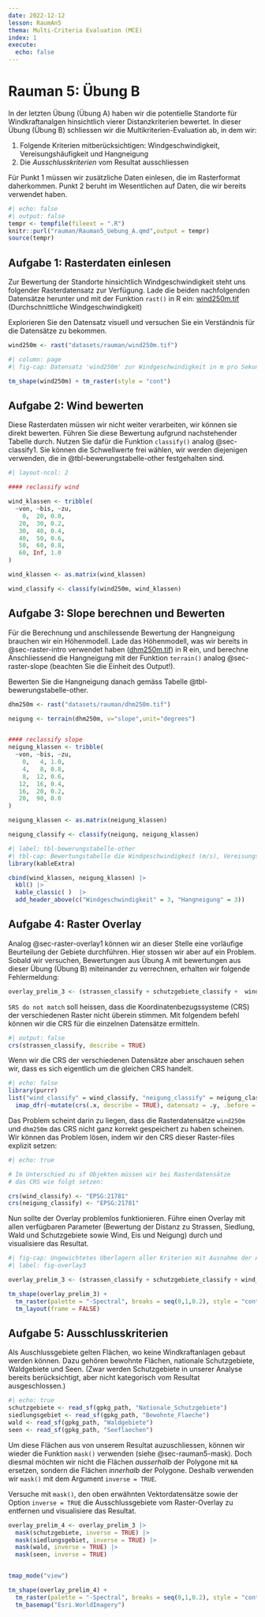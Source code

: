 ```yaml
---
date: 2022-12-12
lesson: RaumAn5
thema: Multi-Criteria Evaluation (MCE)
index: 1
execute: 
  echo: false
---
```


# Rauman 5: Übung B

In der letzten Übung (Übung A) haben wir die potentielle Standorte für Windkraftanalgen hinsichtlich vierer Distanzkriterien bewertet. In dieser Übung (Übung B) schliessen wir die Multikriterien-Evaluation ab, in dem wir:

1. Folgende Kriterien mitberücksichtigen: Windgeschwindigkeit, Vereisungshäufigkeit und Hangneigung
2. Die *Ausschlusskriterien* vom Resultat ausschliessen

Für Punkt 1 müssen wir zusätzliche Daten einlesen, die im Rasterformat daherkommen. Punkt 2 beruht im Wesentlichen auf Daten, die wir bereits verwendet haben.

```r
#| echo: false
#| output: false
tempr <- tempfile(fileext = ".R")
knitr::purl("rauman/Rauman5_Uebung_A.qmd",output = tempr)
source(tempr)
```

<!--
3. Je höher die Windgeschwindigkeit ist
4. Je geringer die Vereisungshäufigkeit ist
5. Je geringer die Hangneigung ist
-->

## Aufgabe 1: Rasterdaten einlesen

Zur Bewertung der Standorte hinsichtlich Windgeschwindigkeit steht uns folgender Rasterdatensatz zur Verfügung. Lade die beiden nachfolgenden Datensätze herunter und mit der Funktion `rast()` in R ein: [wind250m.tif](https://moodle.zhaw.ch/mod/resource/view.php?id=602297) (Durchschnittliche Windgeschwindigkeit)

Explorieren Sie den Datensatz visuell und versuchen Sie ein Verständnis für die Datensätze zu bekommen. 

```r
wind250m <- rast("datasets/rauman/wind250m.tif")
```

```r
#| column: page
#| fig-cap: Datensatz 'wind250m' zur Windgeschwindigkeit in m pro Sekunde

tm_shape(wind250m) + tm_raster(style = "cont") 
```

## Aufgabe 2: Wind bewerten

Diese Rasterdaten müssen wir nicht weiter verarbeiten, wir können sie direkt bewerten. Führen Sie diese Bewertung aufgrund nachstehender Tabelle durch. Nutzen Sie dafür die Funktion `classify()` analog @sec-classify1. Sie können die Schwellwerte frei wählen, wir werden diejenigen verwenden, die in @tbl-bewerungstabelle-other festgehalten sind.


```r
#| layout-ncol: 2

#### reclassify wind

wind_klassen <- tribble(
  ~von, ~bis, ~zu,
    0,  20, 0.0,
   20,  30, 0.2,
   30,  40, 0.4,
   40,  50, 0.6,
   50,  60, 0.8,
   60, Inf, 1.0
) 

wind_klassen <- as.matrix(wind_klassen)


```


```r
wind_classify <- classify(wind250m, wind_klassen)


```

## Aufgabe 3: Slope berechnen und Bewerten

Für die Berechnung und anschilessende Bewertung der Hangneigung brauchen wir ein Höhenmodell. Lade das Höhenmodell, was wir bereits in @sec-raster-intro verwendet haben ([dhm250m.tif](https://moodle.zhaw.ch/mod/resource/view.php?id=694260)) in R ein, und berechne Anschliessend die Hangneigung mit der Funktion `terrain()` analog @sec-raster-slope (beachten Sie die Einheit des Output!). 

Bewerten Sie die Hangneigung danach gemäss Tabelle @tbl-bewerungstabelle-other. 

```r
dhm250m <- rast("datasets/rauman/dhm250m.tif")

neigung <- terrain(dhm250m, v="slope",unit="degrees")


#### reclassify slope
neigung_klassen <- tribble(
  ~von, ~bis, ~zu,
    0,   4, 1.0,
    4,   8, 0.8,
    8,  12, 0.6,
   12,  16, 0.4,
   16,  20, 0.2,
   20,  90, 0.0
) 

neigung_klassen <- as.matrix(neigung_klassen)

neigung_classify <- classify(neigung, neigung_klassen)

```


<div class="mce-table">

```r
#| label: tbl-bewerungstabelle-other
#| tbl-cap: Bewertungstabelle die Windgeschwindigkeit (m/s), Vereisungshäufigkeit (Tage/Jahr) und Hangneigung (Grad)
library(kableExtra)

cbind(wind_klassen, neigung_klassen) |>
  kbl() |>
  kable_classic( )  |>
  add_header_above(c("Windgeschwindigkeit" = 3, "Hangneigung" = 3))
```

</div>

## Aufgabe 4: Raster Overlay {#sec-raster-overlay2}

Analog @sec-raster-overlay1 können wir an dieser Stelle eine vorläufige Beurteilung der Gebiete durchführen. Hier stossen wir aber auf ein Problem. Sobald wir versuchen, Bewertungen aus Übung A mit bewertungen aus dieser Übung (Übung B) miteinander zu verrechnen, erhalten wir folgende Fehlermeldung:

```r
overlay_prelim_3 <- (strassen_classify + schutzgebiete_classify +  wind_classify + neigung_classify)/4
```

`SRS do not match` soll heissen, dass die Koordinatenbezugssysteme (CRS) der verschiedenen Raster nicht überein stimmen. Mit folgendem befehl können wir die CRS für die einzelnen Datensätze ermitteln.


```r
#| output: false
crs(strassen_classify, describe = TRUE)
```

Wenn wir die CRS der verschiedenen Datensätze aber anschauen sehen wir, dass es sich eigentlich um die gleichen CRS handelt. 
```r
#| echo: false
library(purrr)
list("wind_classify" = wind_classify, "neigung_classify" = neigung_classify) |>
  imap_dfr(~mutate(crs(.x, describe = TRUE), datensatz = .y, .before = 1))
```


Das Problem scheint darin zu liegen, dass die Rasterdatensätze `wind250m` und `dhm250m` das CRS nicht ganz korrekt gespeichert zu haben scheinen. Wir können das Problem lösen, indem wir den CRS dieser Raster-files explizit setzen:


```r
#| echo: true

# Im Unterschied zu sf Objekten müssen wir bei Rasterdatensätze
# das CRS wie folgt setzen:

crs(wind_classify) <- "EPSG:21781"
crs(neigung_classify) <- "EPSG:21781"

```

Nun sollte der Overlay problemlos funktionieren. Führe einen Overlay mit allen verfügbaren Parameter (Bewertung der Distanz zu Strassen, Siedlung, Wald und Schutzgebiete sowie Wind, Eis und Neigung) durch und visualisiere das Resultat.

```r
#| fig-cap: Ungewichtetes Überlagern aller Kriterien mit Ausnahme der Ausschlussgebiete
#| label: fig-overlay3

overlay_prelim_3 <- (strassen_classify + schutzgebiete_classify + wind_classify + neigung_classify)/4

tm_shape(overlay_prelim_3) + 
  tm_raster(palette = "-Spectral", breaks = seq(0,1,0.2), style = "cont", title = "Eignung") +
  tm_layout(frame = FALSE)
```

## Aufgabe 5: Ausschlusskriterien 

Als Auschlussgebiete gelten Flächen, wo keine Windkraftanlagen gebaut werden können. Dazu gehören bewohnte Flächen, nationale Schutzgebiete, Waldgebiete und Seen. (Zwar werden Schutzgebiete in unserer Analyse bereits berücksichtigt, aber nicht kategorisch vom Resultat ausgeschlossen.)

```r
#| echo: true
schutzgebiete <- read_sf(gpkg_path, "Nationale_Schutzgebiete")
siedlungsgebiet <- read_sf(gpkg_path, "Bewohnte_Flaeche")
wald <- read_sf(gpkg_path, "Waldgebiete")
seen <- read_sf(gpkg_path, "Seeflaechen")
```


Um diese Flächen aus von unserem Resultat auzuschliessen, können wir wieder die Funktion `mask()` verwenden (siehe @sec-rauman5-mask). Doch diesmal möchten wir nicht die Flächen *ausserhalb* der Polygone mit `NA` ersetzen, sondern die Flächen *innerhalb* der Polygone. Deshalb verwenden wir `mask()` mit dem Argument `inverse = TRUE`.

Versuche mit `mask()`, den oben erwähnten Vektordatensätze sowie der Option `inverse = TRUE` die Ausschlussgebiete vom Raster-Overlay zu entfernen und visualisiere das Resultat.
```r


overlay_prelim_4 <- overlay_prelim_3 |>
  mask(schutzgebiete, inverse = TRUE) |>
  mask(siedlungsgebiet, inverse = TRUE) |>
  mask(wald, inverse = TRUE) |>
  mask(seen, inverse = TRUE)


tmap_mode("view")

tm_shape(overlay_prelim_4) +
  tm_raster(palette = "-Spectral", breaks = seq(0,1,0.2), style = "cont",alpha = 0.6) +
  tm_basemap("Esri.WorldImagery")

```


